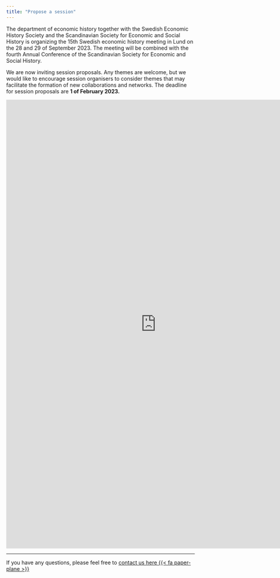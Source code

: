 ```yaml
---
title: "Propose a session"
---
```


The department of economic history together with the Swedish Economic History Society and the Scandinavian Society for Economic and Social History is organizing the 15th Swedish economic history meeting in Lund on the 28 and 29 of September 2023. The meeting will be combined with the fourth Annual Conference of the Scandinavian Society for Economic and Social History.

We are now inviting session proposals. Any themes are welcome, but we would like to encourage session organisers to consider themes that may facilitate the formation of new collaborations and networks. The deadline for session proposals are **1 of February 2023.**


<iframe src="https://docs.google.com/forms/d/e/1FAIpQLSfefHFCbwMOgT1_GZgVOFlJlO5Wvz-wCqlJtNbC-OZG9b6tPw/viewform?embedded=true" width="800" height="1200" frameborder="0" marginheight="0" marginwidth="0">Loading…</iframe>

---

If you have any questions, please feel free to [contact us here {{< fa paper-plane >}}]({{< var email.contact >}})


